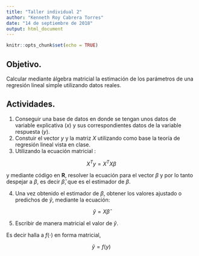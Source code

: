 ```yaml
---
title: "Taller individual 2"
author: "Kenneth Roy Cabrera Torres"
date: "14 de septiembre de 2018"
output: html_document
---
```


```r
knitr::opts_chunk$set(echo = TRUE)
```

## Objetivo.

Calcular mediante álgebra matricial la estimación 
de los parámetros de una regresión lineal simple utilizando
datos reales.

## Actividades.

1. Conseguir una base de datos en donde se tengan unos datos
   de variable explicativa ($x$) y sus correspondientes datos
   de la variable respuesta ($y$).
2. Constuir el vector $y$ y la matriz $X$ utilizando como base 
   la teoría de regresión lineal vista en clase.
3. Utilizando la ecuación matricial :

$$
X^Ty = X^TX\beta
$$

y mediante código en __R__, resolver la ecuación para el vector 
$\beta$ y por lo tanto despejar a $\beta$, es decir $\hat{\beta}$,
que es el estimador de $\beta$.

4. Una vez obtenido el estimador de $\beta$, obtener los valores
ajustado o predichos de $\hat{y}$, mediante la ecuación:

$$
 \hat{y} = X\hat{\beta}
$$

5. Escribir de manera matricial el valor de $\hat{y}$.

Es decir halla a $f(\cdot)$ en forma matricial,

$$
 \hat{y} = f(y)
$$

